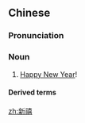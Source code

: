 ==Chinese==
{{zh-forms}}

===Pronunciation===
{{zh-pron
|m=xīnxǐ
|c=san1 hei1
|cat=n
}}

===Noun===
{{zh-noun}}

# [[Happy New Year]]!

====Derived terms====
{{zh-der|恭賀新禧}}

[[zh:新禧]]